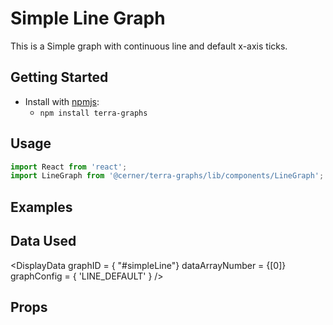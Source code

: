 
<Js />

# Simple Line Graph

This is a Simple graph with continuous line and default x-axis ticks.

## Getting Started

- Install with [npmjs](https://www.npmjs.com):
  - `npm install terra-graphs`

## Usage

```jsx
import React from 'react';
import LineGraph from '@cerner/terra-graphs/lib/components/LineGraph';
```

## Examples
<LineGraph />

## Data Used
<DisplayData graphID = { "#simpleLine"} dataArrayNumber = {[0]} graphConfig = { 'LINE_DEFAULT' } />

## Props
<PropsTable />